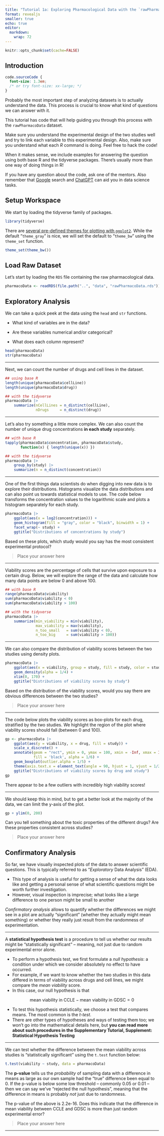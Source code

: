 ```yaml
---
title: "Tutorial 1a: Exploring Pharmacological Data with the `rawPharmacoData` Dataset"
format: revealjs
smaller: true
echo: true
editor: 
  markdown: 
    wrap: 72
---
```


```r
knitr::opts_chunk$set(cache=FALSE)
```

## Introduction

```css
code.sourceCode {
  font-size: 1.3em;
  /* or try font-size: xx-large; */
}
```

Probably the most important step of analyzing datasets is to actually
understand the data. This process is crucial to know what kind of
questions we can answer with it.

This tutorial has code that will help guiding you through this process
with the `rawPharmacoData` dataset.

Make sure you understand the experimental design of the two studies well
and try to link each variable to this experimental design. Also, make
sure you understand what each *R* command is doing. Feel free to hack
the code!

When it makes sense, we include examples for answering the question
using both base R and the tidyverse packages. There's usually more than
one way of doing things in R!

If you have any question about the code, ask one of the mentors. Also
remember that [Google](https://www.google.com) search and
[ChatGPT](https://chatgpt.com) can aid you in data science tasks.

## Setup Workspace

We start by loading the tidyverse family of packages.

```r
library(tidyverse)
```

There are [several pre-defined themes for plotting with
`ggplot2`](https://ggplot2.tidyverse.org/reference/ggtheme.html). While
the default "`theme_gray`" is nice, we will set the default to
"`theme_bw`" using the `theme_set` function.

```r
theme_set(theme_bw())
```

## Load Raw Dataset

Let's start by loading the `RDS` file containing the raw pharmacological
data.

```r
pharmacoData <- readRDS(file.path("..", "data", "rawPharmacoData.rds"))
```

## Exploratory Analysis

We can take a quick peek at the data using the `head` and `str`
functions.

-   What kind of variables are in the data?

-   Are these variables numerical and/or categorical?

-   What does each column represent?

```r
head(pharmacoData)
str(pharmacoData)
```

------------------------------------------------------------------------

Next, we can count the number of drugs and cell lines in the dataset.

```r
## using base R
length(unique(pharmacoData$cellLine))
length(unique(pharmacoData$drug))

## with the tidyverse
pharmacoData |>
    summarize(nCellLines = n_distinct(cellLine),
              nDrugs     = n_distinct(drug))
```

------------------------------------------------------------------------

Let's also try something a little more complex. We can also count the
number of unique drug concentrations **in each study** separately.

```r
## with base R
tapply(pharmacoData$concentration, pharmacoData$study,
       function(x) { length(unique(x)) })

## with the tidyverse
pharmacoData |>
    group_by(study) |>
    summarize(n = n_distinct(concentration))
```

------------------------------------------------------------------------

One of the first things data scientists do when digging into new data is
to explore their distributions. Histograms visualize the data
distributions and can also point us towards statistical models to use.
The code below transforms the concentration values to the logarithmic
scale and plots a histogram separately for each study.

```r
pharmacoData |>
    ggplot(aes(x = log2(concentration))) +
    geom_histogram(fill = "gray", color = "black", binwidth = 1) +
    facet_wrap(~ study) +
    ggtitle("Distributions of concentrations by study")
```

Based on these plots, which study would you say has the most consistent
experimental protocol?

> Place your answer here

------------------------------------------------------------------------

Viability scores are the percentage of cells that survive upon exposure
to a certain drug. Below, we will explore the range of the data and
calculate how many data points are below 0 and above 100.

```r
## with base R
range(pharmacoData$viability)
sum(pharmacoData$viability < 0)
sum(pharmacoData$viability > 100)

## with the tidyverse
pharmacoData |>
    summarize(min_viability = min(viability),
              max_viability = max(viability),
              n_too_small   = sum(viability < 0),
              n_too_big     = sum(viability > 100))
```

------------------------------------------------------------------------

We can also compare the distribution of viability scores between the two
studies using density plots.

```r
pharmacoData |>
    ggplot(aes(x = viability, group = study, fill = study, color = study)) +
    geom_density(alpha = 1/4) +
    xlim(0, 170) +
    ggtitle("Distributions of viability scores by study")
```

Based on the distribution of the viability scores, would you say there
are obvious differences between the two studies?

> Place your answer here

------------------------------------------------------------------------

The code below plots the viability scores as box-plots for each drug,
stratified by the two studies. We highlight the region of the plot where
viability scores should fall (between 0 and 100).

```r
gp <- pharmacoData |>
    ggplot(aes(y = viability, x = drug, fill = study)) +
    scale_x_discrete() + 
    annotate(geom = "rect", ymin = 0, ymax = 100, xmin = -Inf, xmax = Inf,
             fill = 'black', alpha = 1/6) +
    geom_boxplot(outlier.alpha = 1/5) +
    theme(axis.text.x = element_text(angle = 90, hjust = 1, vjust = 1/2)) +
    ggtitle("Distributions of viability scores by drug and study")
gp
```

There appear to be a few outliers with incredibly high viability scores!

------------------------------------------------------------------------

We should keep this in mind, but to get a better look at the majority of
the data, we can limit the y-axis of the plot.

```r
gp + ylim(0, 200)
```

Can you tell something about the toxic properties of the different
drugs? Are these properties consistent across studies?

> Place your answer here

## Confirmatory Analysis

So far, we have visually inspected plots of the data to answer scientific questions. This is typically referred to as "*Exploratory* Data Analysis" (EDA).  

-   This type of analysis is useful for getting a sense of what the data looks like and getting a personal sense of what scientific questions might be worth further investigation.
-   However, visual inspection is imprecise; what looks like a large difference to one person might be small to another

*Confirmatory analysis* allows to quantify whether the differences we might see in a plot are actually "significant" (whether they actually might mean something) or whether they really just result from the randomness of experimentation.

------------------------------------------------------------------------

A **statistical hypothesis test** is a procedure to tell us whether our results might be "statistically significant" -- meaning, not just due to random experimental error alone. 

- To perform a hypothesis test, we first formulate a *null hypothesis*: a condition under which we consider absolutely no effect to have occurred.
- For example, if we want to know whether the two studies in this data differed in terms of viability across drugs and cell lines, we might compare the *mean viability* score. 
- In this case, our null hypothesis is that 

$$\text{mean viability in CCLE} - \text{mean viability in GDSC} = 0$$  

- To test this hypothesis statistically, we choose a test that compares means. The most common is the *t-test*.
- There are other types of hypotheses and ways of testing them too; we won't go into the mathematical details here, but **you can read more about such procedures in the Supplementary Tutorial, Supplement: Statistical Hypothesis Testing**

------------------------------------------------------------------------

We can test whether the difference between the mean viability across studies is "statistically significant" using the `t.test` function below:

```r
t.test(viability ~ study, data = pharmacoData)
```


The **p-value** tells us the *probability* of sampling data with a difference in means as large as our own sample had the "true" difference been equal to 0. If the p-value is below some low threshold -- commonly 0.05 or 0.01 -- then we can say we've "rejected the null hypothesis", meaning that the difference in means is probably *not* just due to randomness.  

The p-value of the above is 2.2e-16. Does this indicate that the difference in mean viability between CCLE and GDSC is more than just random experimental error?  

> Place your answer here

---

